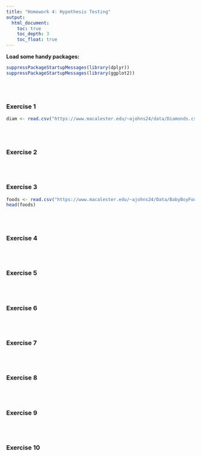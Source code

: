 ```yaml
---
title: "Homework 4: Hypothesis Testing"
output:
  html_document:
    toc: true
    toc_depth: 3
    toc_float: true
---
```



**Load some handy packages:**

```r
suppressPackageStartupMessages(library(dplyr))
suppressPackageStartupMessages(library(ggplot2))
```


<br>
<br>



### Exercise 1

```r
diam <- read.csv("https://www.macalester.edu/~ajohns24/data/Diamonds.csv")
```


<br>
<br>

### Exercise 2


<br>
<br>

### Exercise 3


```r
foods <- read.csv("https://www.macalester.edu/~ajohns24/Data/BabyBoyFood.csv")
head(foods)
```


<br>
<br>

### Exercise 4




<br>
<br>

### Exercise 5

<br>
<br>


### Exercise 6


<br>
<br>


### Exercise 7



<br>
<br>

### Exercise 8


<br>
<br>

### Exercise 9

<br>
<br>

### Exercise 10
